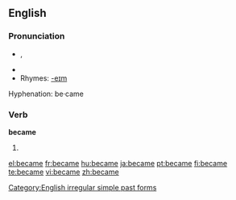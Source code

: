 ==English==

{{rank|point|letter|become|348|became|second|United|free}}

===Pronunciation===
*{{IPA|/bɪˈkeɪm/}}, {{SAMPA|/bI"keIm/}}
*{{audio|en-us-became.ogg|Audio (US)}}
*Rhymes: [[Rhymes:English:-eɪm|-eɪm]]
Hyphenation: be·came

===Verb===
'''became'''
# {{simple past of|''[[become]]''}}

[[Category:English irregular simple past forms]]

[[el:became]]
[[fr:became]]
[[hu:became]]
[[ja:became]]
[[pt:became]]
[[fi:became]]
[[te:became]]
[[vi:became]]
[[zh:became]]